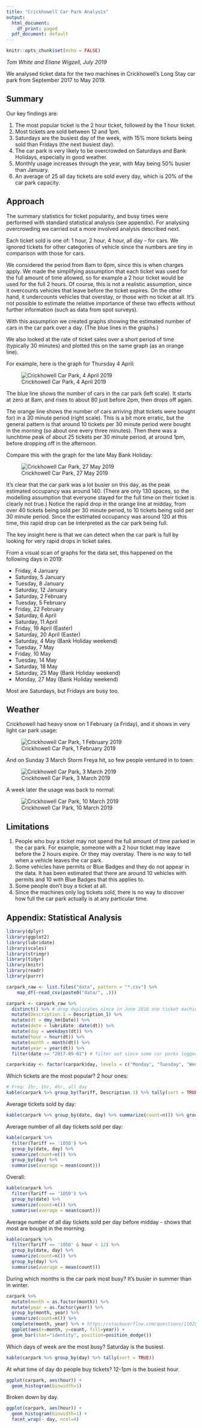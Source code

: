 ```yaml
---
title: "Crickhowell Car Park Analysis"
output:
  html_document:
    df_print: paged
  pdf_document: default
---
```


```r
knitr::opts_chunk$set(echo = FALSE)
```

_Tom White and Eliane Wigzell, July 2019_

We analysed ticket data for the two machines in Crickhowell's Long Stay car park from September 2017 to May 2019.

## Summary

Our key findings are:

1. The most popular ticket is the 2 hour ticket, followed by the 1 hour ticket.
2. Most tickets are sold between 12 and 1pm.
3. Saturdays are the busiest day of the week, with 15% more tickets being sold than Fridays (the next busiest day).
4. The car park is very likely to be overcrowded on Saturdays and Bank Holidays, especially in good weather.
5. Monthly usage increases through the year, with May being 50% busier than January.
6. An average of 25 all day tickets are sold every day, which is 20% of the car park capacity.

## Approach

The summary statistics for ticket popularity, and busy times were performed with standard statistical analysis (see appendix). For analysing overcrowding we carried out a more involved analysis described next.

Each ticket sold is one of: 1 hour, 2 hour, 4 hour, all day - for cars. We ignored tickets for other categories of vehicle since the numbers are tiny in comparison with those for cars.

We considered the period from 8am to 6pm, since this is when charges apply. We made the simplifying assumption that each ticket was used for the full amount of time allowed, so for example a 2 hour ticket would be used for the full 2 hours. Of course, this is not a realistic assumption, since it overcounts vehicles that leave before the ticket expires. On the other hand, it undercounts vehicles that overstay, or those with no ticket at all. It's not possible to estimate the relative importance of these two effects without further information (such as data from spot surveys).

With this assumption we created graphs showing the estimated number of cars in the car park over a day. (The blue lines in the graphs.) 

We also looked at the rate of ticket sales over a short period of time (typically 30 minutes) and plotted this on the same graph (as an orange line).

For example, here is the graph for Thursday 4 April:

![Crickhowell Car Park, 4 April 2019](out/2019/04/04/plot_large.png)

The blue line shows the number of cars in the car park (left scale). It starts at zero at 8am, and rises to about 80 just before 2pm, then drops off again.

The orange line shows the number of cars arriving (that tickets were bought for) in a 30 minute period (right scale). This is a bit more erratic, but the general pattern is that around 10 tickets per 30 minute period were bought in the morning (so about one every three minutes). Then there was a lunchtime peak of about 25 tickets per 30 minute period, at around 1pm, before dropping off in the afternoon.

Compare this with the graph for the late May Bank Holiday:

![Crickhowell Car Park, 27 May 2019](out/2019/05/27/plot_large.png)

It's clear that the car park was a lot busier on this day, as the peak estimated occupancy was around 140. (There are only 130 spaces, so the modelling assumption that everyone stayed for the full time on their ticket is clearly not true.) Notice the rapid drop in the orange line at midday, from over 40 tickets being sold per 30 minute period, to 10 tickets being sold per 30 minute period. Since the estimated occupancy was around 120 at this time, this rapid drop can be interpreted as the car park being full.

The key insight here is that we can detect when the car park is full by looking for very rapid drops in ticket sales.

From a visual scan of graphs for the data set, this happened on the following days in 2019:

* Friday, 4 January
* Saturday, 5 January
* Tuesday, 8 January
* Saturday, 12 January
* Saturday, 2 February
* Tuesday, 5 February
* Friday, 22 February
* Saturday, 6 April
* Saturday, 11 April
* Friday, 19 April (Easter)
* Saturday, 20 April (Easter)
* Saturday, 4 May (Bank Holiday weekend)
* Tuesday, 7 May
* Friday, 10 May
* Tuesday, 14 May
* Saturday, 18 May
* Saturday, 25 May (Bank Holiday weekend)
* Monday, 27 May (Bank Holiday weekend)

Most are Saturdays, but Fridays are busy too.

## Weather

Crickhowell had heavy snow on 1 February (a Friday), and it shows in very light car park usage:

![Crickhowell Car Park, 1 February 2019](out/2019/02/01/plot_large.png)

And on Sunday 3 March Storm Freya hit, so few people ventured in to town:

![Crickhowell Car Park, 3 March 2019](out/2019/03/03/plot_large.png)

A week later the usage was back to normal:

![Crickhowell Car Park, 10 March 2019](out/2019/03/10/plot_large.png)

## Limitations

1. People who buy a ticket may not spend the full amount of time parked in the car park. For example, someone with a 2 hour ticket may leave before the 2 hours expire. Or they may overstay. There is no way to tell when a vehicle leaves the car park.
2. Some vehicles have permits or Blue Badges and they do not appear in the data. It has been estimated that there are around 10 vehicles with permits and 10 with Blue Badges that this applies to.
3. Some people don't buy a ticket at all.
4. Since the machines only log tickets sold, there is no way to discover how full the car park actually is at any particular time. 

## Appendix: Statistical Analysis

```r

library(dplyr)
library(ggplot2)
library(lubridate)
library(scales)
library(stringr)
library(tidyr)
library(knitr)
library(readr)
library(purrr)

carpark_raw <- list.files("data", pattern = "*.csv") %>% 
    map_df(~read_csv(paste0("data/", .)))

carpark <- carpark_raw %>%
  distinct() %>% # drop duplicates since in June 2018 one ticket machine had all of its entries repeated
  mutate(Description.1 = Description_1) %>%
  mutate(dt = dmy_hm(Date)) %>%
  mutate(date = lubridate::date(dt)) %>%
  mutate(day = weekdays(dt)) %>%
  mutate(hour = hour(dt)) %>%
  mutate(month = month(dt)) %>%
  mutate(year = year(dt)) %>%
  filter(date >= "2017-09-01") # filter out since some car parks logged the ticket putting it into the wrong category

carpark$day <- factor(carpark$day, levels = c("Monday", "Tuesday", "Wednesday", "Thursday", "Friday", "Saturday", "Sunday"))
```

Which tickets are the most popular? 2 hour ones:

```r
# Freq: 2hr, 1hr, 4hr, all day
kable(carpark %>% group_by(Tariff, Description.1) %>% tally(sort = TRUE))
```

Average tickets sold by day:

```r
kable(carpark %>% group_by(date, day) %>% summarize(count=n()) %>% group_by(day) %>% summarise(average = mean(count)))
```

Average number of all day tickets sold per day:

```r
kable(carpark %>%
  filter(Tariff == '105D') %>%
  group_by(date, day) %>%
  summarize(count=n()) %>%
  group_by(day) %>%
  summarise(average = mean(count)))
```

Overall:

```r
kable(carpark %>%
  filter(Tariff == '105D') %>%
  group_by(date) %>%
  summarize(count=n()) %>%
  summarise(average = mean(count)))
```

Average number of all day tickets sold per day before midday - shows that most are bought in the morning.

```r
kable(carpark %>%
  filter(Tariff == '105D' & hour < 12) %>%
  group_by(date, day) %>%
  summarize(count=n()) %>%
  group_by(day) %>%
  summarise(average = mean(count)))
```

During which months is the car park most busy? It's busier in summer than in winter.

```r
carpark %>%
  mutate(month = as.factor(month)) %>%
  mutate(year = as.factor(year)) %>%
  group_by(month, year) %>%
  summarize(count=n()) %>%
  complete(month, year) %>% # https://stackoverflow.com/questions/11020437/consistent-width-for-geom-bar-in-the-event-of-missing-data
  ggplot(aes(x=month, y=count, fill=year)) +
  geom_bar(stat="identity", position=position_dodge())
```

Which days of week are the most busy? Saturday is the busiest.

```r
kable(carpark %>% group_by(day) %>% tally(sort = TRUE))
```

At what time of day do people buy tickets? 12-1pm is the busiest hour.

```r
ggplot(carpark, aes(hour)) +
  geom_histogram(binwidth=1)
```

Broken down by day.

```r
ggplot(carpark, aes(hour)) +
  geom_histogram(binwidth=1) +
  facet_wrap(~ day, ncol=4)
```

